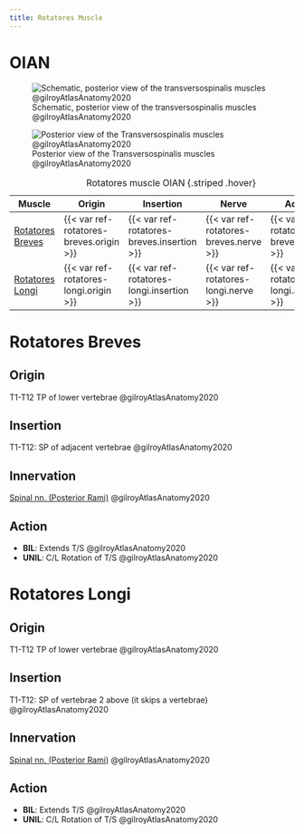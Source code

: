 ```yaml
---
title: Rotatores Muscle
---
```


# OIAN
![Schematic, posterior view of the transversospinalis muscles @gilroyAtlasAnatomy2020](/Alchemy Archive/Anatomy/OIANs/Muscles of the back/images/311 schematic transversospinalis muscles posterior view.png)

![Posterior view of the Transversospinalis muscles @gilroyAtlasAnatomy2020](/Alchemy Archive/Anatomy/OIANs/Muscles of the back/images/313a Deep intrinsic back muscles.png){#fig-intermediatebackmm310gilroyAtlasAnatomy2020}

| Muscle  | Origin | Insertion | Nerve | Action |
|------|--------|-------|----------|--------|
| [Rotatores Breves]({{< var ref-rotatores-breves.path >}}) | {{< var ref-rotatores-breves.origin >}} | {{< var ref-rotatores-breves.insertion >}} | {{< var ref-rotatores-breves.nerve >}} | {{< var ref-rotatores-breves.action >}} |
| [Rotatores Longi]({{< var ref-rotatores-longi.path >}}) | {{< var ref-rotatores-longi.origin >}} | {{< var ref-rotatores-longi.insertion >}} | {{< var ref-rotatores-longi.nerve >}} | {{< var ref-rotatores-longi.action >}} |

: Rotatores muscle OIAN {.striped .hover}

# Rotatores Breves
## Origin
T1-T12 TP of lower vertebrae @gilroyAtlasAnatomy2020

## Insertion 
T1-T12: SP of adjacent vertebrae @gilroyAtlasAnatomy2020

## Innervation
[Spinal nn. (Posterior Rami)]({{< var ref-spinal-nerves.path >}}) @gilroyAtlasAnatomy2020

## Action

- **BIL**: Extends T/S @gilroyAtlasAnatomy2020
- **UNIL**: C/L Rotation of T/S @gilroyAtlasAnatomy2020


# Rotatores Longi
## Origin
T1-T12 TP of lower vertebrae @gilroyAtlasAnatomy2020

## Insertion 
T1-T12: SP of vertebrae 2 above (it skips a vertebrae) @gilroyAtlasAnatomy2020

## Innervation
[Spinal nn. (Posterior Rami)]({{< var ref-spinal-nerves.path >}}) @gilroyAtlasAnatomy2020

## Action

- **BIL**: Extends T/S @gilroyAtlasAnatomy2020
- **UNIL**: C/L Rotation of T/S @gilroyAtlasAnatomy2020